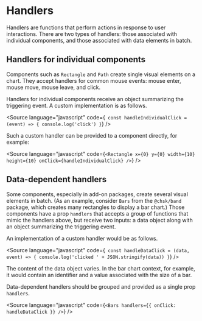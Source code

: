 
<Meta title="Core/Props/Handlers" />

# Handlers

Handlers are functions that perform actions in response to user interactions.
There are two types of handlers: those associated with individual components,
and those associated with data elements in batch.

## Handlers for individual components

Components such as `Rectangle` and `Path` create single visual elements on a chart.
They accept handlers for common mouse events: mouse enter, mouse move, mouse leave, and click.

<ArgsTable of={MockHandlers} />

Handlers for individual components receive an object summarizing the triggering event.
A custom implementation is as follows.

<Source
    language="javascript"
    code={`
const handleIndividualClick = (event) => {
  console.log('click')
}`}
/>

Such a custom handler can be provided to a component directly, for example:

<Source
    language="javascript"
    code={`
<Rectangle x={0} y={0} width={10} height={10} onClick={handleIndividualClick} />
`}
/>

## Data-dependent handlers

Some components, especially in add-on packages, create several visual elements in batch.
(As an example, consider `Bars` from the `@chsk/band` package, which creates many rectangles to display a bar chart.)
Those components have a prop `handlers` that accepts a group of functions that mimic the handlers above, but
receive two inputs: a data object along with an object summarizing the triggering event.

<ArgsTable of={MockDataHandlers} />

An implementation of a custom handler would be as follows.

<Source
    language="javascript"
    code={`
const handleDataClick = (data, event) => {
  console.log('clicked ' + JSON.stringify(data))
}`}
/>

The content of the data object varies.
In the bar chart context, for example, it would contain an identifier and a value associated with the size of a bar.

Data-dependent handlers should be grouped and provided as a single prop `handlers`.

<Source
    language="javascript"
    code={`
<Bars handlers={{ onClick: handleDataClick }} />
`}
/>
